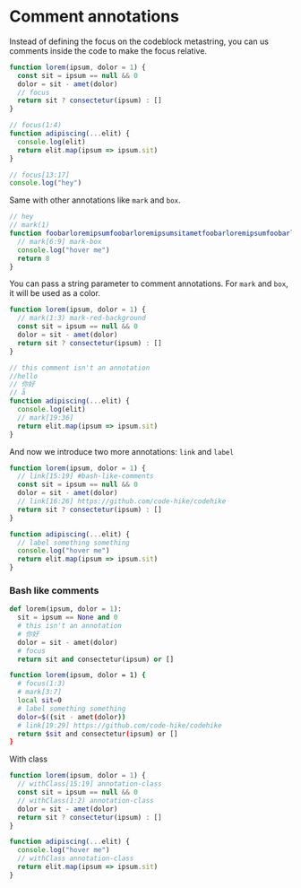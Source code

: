 # Comment annotations

Instead of defining the focus on the codeblock metastring, you can us comments inside the code to make the focus relative.

```js
function lorem(ipsum, dolor = 1) {
  const sit = ipsum == null && 0
  dolor = sit - amet(dolor)
  // focus
  return sit ? consectetur(ipsum) : []
}

// focus(1:4)
function adipiscing(...elit) {
  console.log(elit)
  return elit.map(ipsum => ipsum.sit)
}

// focus[13:17]
console.log("hey")
```

Same with other annotations like `mark` and `box`.

```js
// hey
// mark(1)
function foobarloremipsumfoobarloremipsumsitametfoobarloremipsumfoobarloremipsumsitamet() {
  // mark[6:9] mark-box
  console.log("hover me")
  return 8
}
```

You can pass a string parameter to comment annotations. For `mark` and `box`, it will be used as a color.

```js index.js
function lorem(ipsum, dolor = 1) {
  // mark(1:3) mark-red-background
  const sit = ipsum == null && 0
  dolor = sit - amet(dolor)
  return sit ? consectetur(ipsum) : []
}

// this comment isn't an annotation
//hello
// 你好
// å
function adipiscing(...elit) {
  console.log(elit)
  // mark[19:36]
  return elit.map(ipsum => ipsum.sit)
}
```

And now we introduce two more annotations: `link` and `label`

```js focus=4,8
function lorem(ipsum, dolor = 1) {
  // link[15:19] #bash-like-comments
  const sit = ipsum == null && 0
  dolor = sit - amet(dolor)
  // link[16:26] https://github.com/code-hike/codehike
  return sit ? consectetur(ipsum) : []
}

function adipiscing(...elit) {
  // label something something
  console.log("hover me")
  return elit.map(ipsum => ipsum.sit)
}
```

<h3 id="bash-like-comments">Bash like comments</h3>

```python
def lorem(ipsum, dolor = 1):
  sit = ipsum == None and 0
  # this isn't an annotation
  # 你好
  dolor = sit - amet(dolor)
  # focus
  return sit and consectetur(ipsum) or []
```

```bash
function lorem(ipsum, dolor = 1) {
  # focus(1:3)
  # mark[3:7]
  local sit=0
  # label something something
  dolor=$((sit - amet(dolor))
  # link[19:29] https://github.com/code-hike/codehike
  return $sit and consectetur(ipsum) or []
}
```

With class

```js
function lorem(ipsum, dolor = 1) {
  // withClass[15:19] annotation-class
  const sit = ipsum == null && 0
  // withClass(1:2) annotation-class
  dolor = sit - amet(dolor)
  return sit ? consectetur(ipsum) : []
}

function adipiscing(...elit) {
  console.log("hover me")
  // withClass annotation-class
  return elit.map(ipsum => ipsum.sit)
}
```
